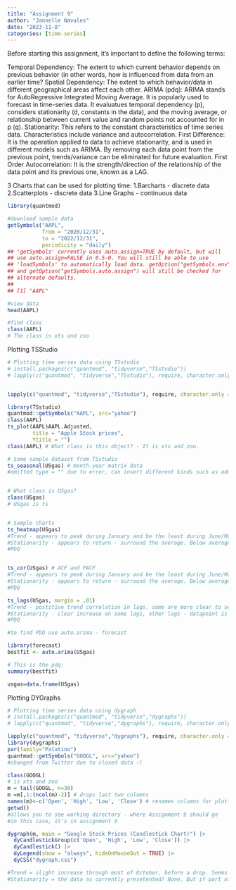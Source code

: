 ```yaml
---
title: "Assignment 9"
author: "Jannelle Navales"
date: "2023-11-8"
categories: [time-series]
---
```

Before starting this assignment, it's important to define the following terms:

Temporal Dependency: The extent to which current behavior depends on previous behavior (in other words, how is influenced from data from an earlier time?
Spatial Dependency: The extent to which behavior/data in different geographical areas affect each other. 
ARIMA (pdq): ARIMA stands for AutoRegressive Integrated Moving Average. It is popularly used to forecast in time-series data. It evaluatues temporal dependency (p), considers stationarity (d, constants in the data), and the moving average, or relationship between current value and random points not accounted for in p (q).
Stationarity: This refers to the constant characteristics of time series data. Characteristics include variance and autocorrelation.
First Difference: It is the operation applied to data to achieve stationarity, and is used in different models such as ARIMA. By removing each data point from the previous point, trends/variance can be eliminated for future evaluation.
First Order Autocorrelation: It is the strength/direction of the relationship of the data point and its previous one, known as a LAG.

3 Charts that can be used for plotting time: 
1.Barcharts - discrete data
2.Scatterplots - discrete data
3.Line Graphs - continuous data 
```r
library(quantmod) 

#download sample data
getSymbols("AAPL",
           from = "2020/12/31",
           to = "2022/12/31",
           periodicity = "daily")
## 'getSymbols' currently uses auto.assign=TRUE by default, but will
## use auto.assign=FALSE in 0.5-0. You will still be able to use
## 'loadSymbols' to automatically load data. getOption("getSymbols.env")
## and getOption("getSymbols.auto.assign") will still be checked for
## alternate defaults.
## 
## [1] "AAPL"

#view data
head(AAPL)

#find class
class(AAPL)
# The class is xts and zoo

```

Plotting TSStudio
```r
# Plotting time series data using TSstudio
# install.packages(c("quantmod", "tidyverse","TSstudio"))
# lapply(c("quantmod", "tidyverse","TSstudio"), require, character.only = TRUE)


lapply(c("quantmod", "tidyverse","TSstudio"), require, character.only = TRUE)

library(TSstudio)
quantmod::getSymbols("AAPL", src="yahoo")
class(AAPL)
ts_plot(AAPL$AAPL.Adjusted, 
        title = "Apple Stock prices",
        Ytitle = "")
class(AAPL) # What class is this object? - It is xts and zoo.

# Some sample dataset from TSstudio
ts_seasonal(USgas) # month-year matrix data
#omitted type = "" due to error, can insert different kinds such as additive, multiplicative, etc. 


# What class is USgas?
class(USgas)
# USgas is ts


# Sample charts
ts_heatmap(USgas)
#Trend - appears to peak during January and be the least during June/May. The data indicates a seasonal trend.
#Stationarity - appears to return - surround the average. Below average during mid-year months, above average during January and adjacent months.
#PDQ


ts_cor(USgas) # ACF and PACF
#Trend - appears to peak during January and be the least during June/May. The data indicates a seasonal trend.
#Stationarity - appears to return - surround the average. Below average during mid-year months, above average during January and adjacent months.
#PDQ

ts_lags(USgas, margin = .01)
#Trend - postitive trend correlation in lags. some are more clear to see, others less clear - scattered data points and likely not significant
#Stationarity - clear increase on some lags, other lags - datapoint is scattered enough it may center around a mean
#PDQ

#to find PDQ use auto.arima - forecast

library(forecast)
bestfit <- auto.arima(USgas)

# This is the pdq:
summary(bestfit)

usgas=data.frame(USgas)
```

Plotting DYGraphs
```r
# Plotting time series data using dygraph
# install.packages(c("quantmod", "tidyverse","dygraphs"))
# lapply(c("quantmod", "tidyverse","dygraphs"), require, character.only = TRUE)

lapply(c("quantmod", "tidyverse","dygraphs"), require, character.only = TRUE)
library(dygraphs)
par(family="Palatino")
quantmod::getSymbols("GOOGL", src="yahoo")
#changed from Twitter due to closed data :(

class(GOOGL)
# is xts and zoo
m = tail(GOOGL, n=30)
m =m[,1:(ncol(m)-2)] # drops last two columns 
names(m)<-c('Open', 'High', 'Low', 'Close') # renames columns for plotting
getwd()
#allows you to see working directory - where Assignment 9 should go
#in this case, it's in assignment 9 

dygraph(m, main = "Google Stock Prices (Candlestick Chart)") |>
  dyCandlestickGroup(c('Open', 'High', 'Low', 'Close')) |>
  dyCandlestick() |>
  dyLegend(show = "always", hideOnMouseOut = TRUE) |>
  dyCSS("dygraph.css")

#Trend = slight increase through most of October, before a drop. Seems to be increasing again. Not sure if this is part of a larger cyle of increasing/decreasing over time?
#Stationarity = the data as currently presetented? None. But if part of a larger increase/decrease cycle, maybe.

```

